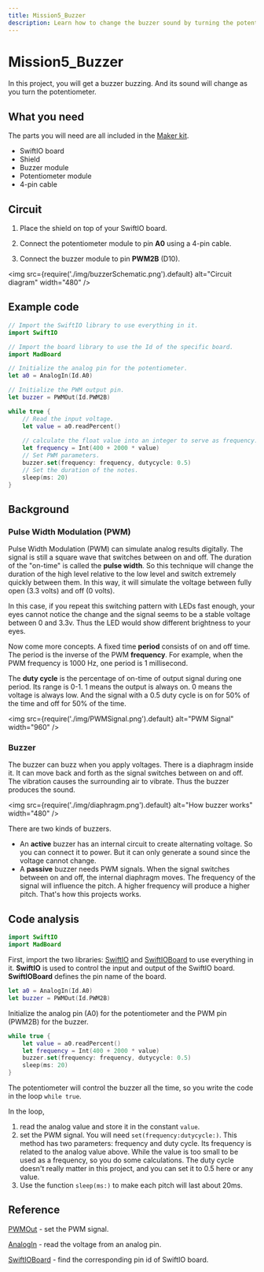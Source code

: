 ```yaml
---
title: Mission5_Buzzer
description: Learn how to change the buzzer sound by turning the potentiometer. You will program your board in Swift to realize it.
---
```


# Mission5_Buzzer

In this project, you will get a buzzer buzzing. And its sound will change as you turn the potentiometer.

## What you need

The parts you will need are all included in the [Maker kit](https://www.madmachine.io/product-page/maker-kit-for-swiftio).

- SwiftIO board
- Shield
- Buzzer module
- Potentiometer module
- 4-pin cable


## Circuit

1. Place the shield on top of your SwiftIO board.

2. Connect the potentiometer module to pin **A0** using a 4-pin cable.

3. Connect the buzzer module to pin **PWM2B** (D10).

<img
  src={require('./img/buzzerSchematic.png').default}
  alt="Circuit diagram" width="480"
/>


## Example code

```swift
// Import the SwiftIO library to use everything in it.
import SwiftIO

// Import the board library to use the Id of the specific board.
import MadBoard

// Initialize the analog pin for the potentiometer.
let a0 = AnalogIn(Id.A0)

// Initialize the PWM output pin.
let buzzer = PWMOut(Id.PWM2B)

while true {
    // Read the input voltage.
    let value = a0.readPercent()
    
    // calculate the float value into an integer to serve as frequency.
    let frequency = Int(400 + 2000 * value) 
    // Set PWM parameters.
    buzzer.set(frequency: frequency, dutycycle: 0.5) 
    // Set the duration of the notes.
    sleep(ms: 20) 
}
```


<div className='row row--no-gutters'>
  <ReactPlayer
    url='https://youtu.be/gTjJ8oOm8Js'
    controls={true}
  />
</div>


## Background

### Pulse Width Modulation (PWM)

Pulse Width Modulation (PWM) can simulate analog results digitally. The signal is still a square wave that switches between on and off. The duration of the "on-time" is called the **pulse width**. So this technique will change the duration of the high level relative to the low level and switch extremely quickly between them. In this way, it will simulate the voltage between fully open (3.3 volts) and off (0 volts).  

In this case, if you repeat this switching pattern with LEDs fast enough, your eyes cannot notice the change and the signal seems to be a stable voltage between 0 and 3.3v. Thus the LED would show different brightness to your eyes.

Now come more concepts. A fixed time **period** consists of on and off time. The period is the inverse of the PWM **frequency**. For example, when the PWM frequency is 1000 Hz, one period is 1 millisecond.

The **duty cycle** is the percentage of on-time of output signal during one period. Its range is 0-1. 1 means the output is always on. 0 means the voltage is always low. And the signal with a 0.5 duty cycle is on for 50% of the time and off for 50% of the time.


<img
  src={require('./img/PWMSignal.png').default}
  alt="PWM Signal" width="960"
/>

### Buzzer

The buzzer can buzz when you apply voltages. There is a diaphragm inside it. It can move back and forth as the signal switches between on and off. The vibration causes the surrounding air to vibrate. Thus the buzzer produces the sound. 

<img
  src={require('./img/diaphragm.png').default}
  alt="How buzzer works" width="480"
/>

There are two kinds of buzzers. 
- An **active** buzzer has an internal circuit to create alternating voltage. So you can connect it to power. But it can only generate a sound since the voltage cannot change.
- A **passive** buzzer needs PWM signals. When the signal switches between on and off, the internal diaphragm moves. The frequency of the signal will influence the pitch. A higher frequency will produce a higher pitch. That's how this projects works.


## Code analysis
```swift
import SwiftIO
import MadBoard
```
First, import the two libraries: [SwiftIO](https://swiftioapi.madmachine.io/) and [SwiftIOBoard](https://github.com/madmachineio/MadBoards/blob/main/Sources/SwiftIOBoard/Id.swift) to use everything in it. **SwiftIO** is used to control the input and output of the SwiftIO board. **SwiftIOBoard** defines the pin name of the board.


```swift
let a0 = AnalogIn(Id.A0)
let buzzer = PWMOut(Id.PWM2B)
```
Initialize the analog pin (A0) for the potentiometer and the PWM pin (PWM2B) for the buzzer.

```swift
while true {
    let value = a0.readPercent()
    let frequency = Int(400 + 2000 * value) 
    buzzer.set(frequency: frequency, dutycycle: 0.5)
    sleep(ms: 20) 
}
```
The potentiometer will control the buzzer all the time, so you write the code in the loop `while true`.

In the loop, 
1. read the analog value and store it in the constant `value`. 
2. set the PWM signal. You will need `set(frequency:dutycycle:)`. This method has two parameters: frequency and duty cycle. Its frequency is related to the analog value above. While the value is too small to be used as a frequency, so you do some calculations. The duty cycle doesn't really matter in this project, and you can set it to 0.5 here or any value.
3. Use the function `sleep(ms:)` to make each pitch will last about 20ms.

## Reference

[PWMOut](https://swiftioapi.madmachine.io/Classes/PWMOut.html) - set the PWM signal.

[AnalogIn](https://swiftioapi.madmachine.io/Classes/AnalogIn.html) - read the voltage from an analog pin.


[SwiftIOBoard](https://github.com/madmachineio/MadBoards/blob/main/Sources/SwiftIOBoard/Id.swift) - find the corresponding pin id of SwiftIO board.
